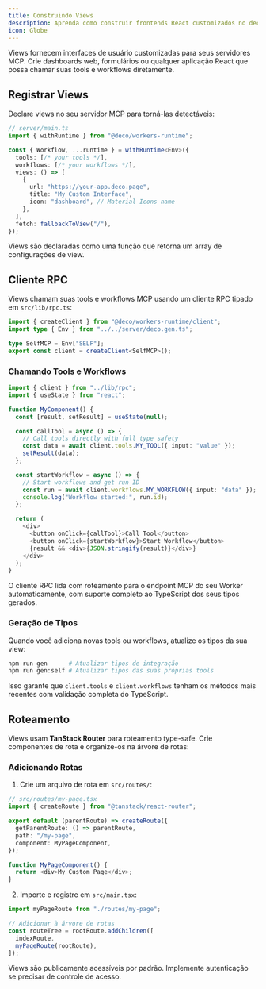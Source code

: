 ```yaml
---
title: Construindo Views
description: Aprenda como construir frontends React customizados no deco.chat
icon: Globe
---
```



Views fornecem interfaces de usuário customizadas para seus servidores MCP. Crie dashboards web, formulários ou qualquer aplicação React que possa chamar suas tools e workflows diretamente.

## Registrar Views

Declare views no seu servidor MCP para torná-las detectáveis:

```typescript
// server/main.ts
import { withRuntime } from "@deco/workers-runtime";

const { Workflow, ...runtime } = withRuntime<Env>({
  tools: [/* your tools */],
  workflows: [/* your workflows */],
  views: () => [
    {
      url: "https://your-app.deco.page",
      title: "My Custom Interface",
      icon: "dashboard", // Material Icons name
    },
  ],
  fetch: fallbackToView("/"),
});
```

<Callout type="info">
  Views são declaradas como uma função que retorna um array de configurações de view.
</Callout>

## Cliente RPC

Views chamam suas tools e workflows MCP usando um cliente RPC tipado em `src/lib/rpc.ts`:

```typescript
import { createClient } from "@deco/workers-runtime/client";
import type { Env } from "../../server/deco.gen.ts";

type SelfMCP = Env["SELF"];
export const client = createClient<SelfMCP>();
```

### Chamando Tools e Workflows

```typescript
import { client } from "../lib/rpc";
import { useState } from "react";

function MyComponent() {
  const [result, setResult] = useState(null);

  const callTool = async () => {
    // Call tools directly with full type safety
    const data = await client.tools.MY_TOOL({ input: "value" });
    setResult(data);
  };

  const startWorkflow = async () => {
    // Start workflows and get run ID
    const run = await client.workflows.MY_WORKFLOW({ input: "data" });
    console.log("Workflow started:", run.id);
  };

  return (
    <div>
      <button onClick={callTool}>Call Tool</button>
      <button onClick={startWorkflow}>Start Workflow</button>
      {result && <div>{JSON.stringify(result)}</div>}
    </div>
  );
}
```

O cliente RPC lida com roteamento para o endpoint MCP do seu Worker automaticamente, com suporte completo ao TypeScript dos seus tipos gerados.

### Geração de Tipos

Quando você adiciona novas tools ou workflows, atualize os tipos da sua view:

```bash
npm run gen      # Atualizar tipos de integração
npm run gen:self # Atualizar tipos das suas próprias tools
```

Isso garante que `client.tools` e `client.workflows` tenham os métodos mais recentes com validação completa do TypeScript.

## Roteamento

Views usam **TanStack Router** para roteamento type-safe. Crie componentes de rota e organize-os na árvore de rotas:

### Adicionando Rotas

1. Crie um arquivo de rota em `src/routes/`:

```typescript
// src/routes/my-page.tsx
import { createRoute } from "@tanstack/react-router";

export default (parentRoute) => createRoute({
  getParentRoute: () => parentRoute,
  path: "/my-page",
  component: MyPageComponent,
});

function MyPageComponent() {
  return <div>My Custom Page</div>;
}
```

2. Importe e registre em `src/main.tsx`:

```typescript
import myPageRoute from "./routes/my-page";

// Adicionar à árvore de rotas
const routeTree = rootRoute.addChildren([
  indexRoute,
  myPageRoute(rootRoute),
]);
```


<Callout type="warning">
  Views são publicamente acessíveis por padrão. Implemente autenticação se precisar de controle de acesso.
</Callout>